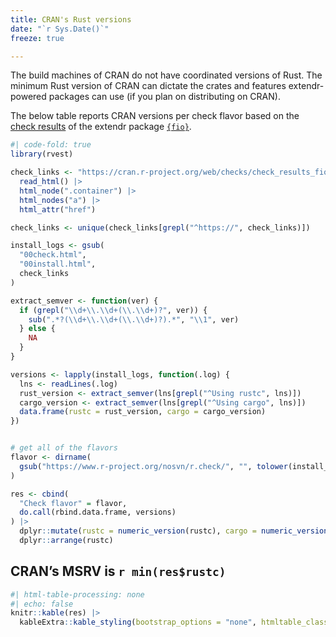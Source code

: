 ```yaml
---
title: CRAN's Rust versions
date: "`r Sys.Date()`"
freeze: true

---
```


The build machines of CRAN do not have coordinated versions of Rust. The minimum Rust version of CRAN can dictate the crates and features extendr-powered packages can use (if you plan on distributing on CRAN). 

The below table reports CRAN versions per check flavor based on the [check results](https://cran.r-project.org/web/checks/check_results_fio.htm) of the extendr package [`{fio}`](https://albersonmiranda.github.io/fio/).

```r
#| code-fold: true
library(rvest)

check_links <- "https://cran.r-project.org/web/checks/check_results_fio.html" |> 
  read_html() |> 
  html_node(".container") |> 
  html_nodes("a") |> 
  html_attr("href") 

check_links <- unique(check_links[grepl("^https://", check_links)])

install_logs <- gsub(
  "00check.html",
  "00install.html",
  check_links
)

extract_semver <- function(ver) {
  if (grepl("\\d+\\.\\d+(\\.\\d+)?", ver)) {
    sub(".*?(\\d+\\.\\d+(\\.\\d+)?).*", "\\1", ver)
  } else {
    NA
  }
}

versions <- lapply(install_logs, function(.log) {
  lns <- readLines(.log)
  rust_version <- extract_semver(lns[grepl("^Using rustc", lns)])
  cargo_version <- extract_semver(lns[grepl("^Using cargo", lns)])
  data.frame(rustc = rust_version, cargo = cargo_version)
})


# get all of the flavors
flavor <- dirname(
  gsub("https://www.r-project.org/nosvn/r.check/", "", tolower(install_logs))
)

res <- cbind(
  "Check flavor" = flavor,
  do.call(rbind.data.frame, versions)
) |> 
  dplyr::mutate(rustc = numeric_version(rustc), cargo = numeric_version(cargo)) |> 
  dplyr::arrange(rustc)
```

## CRAN's MSRV is `r min(res$rustc)`

```r
#| html-table-processing: none
#| echo: false
knitr::kable(res) |> 
  kableExtra::kable_styling(bootstrap_options = "none", htmltable_class = "table")
```